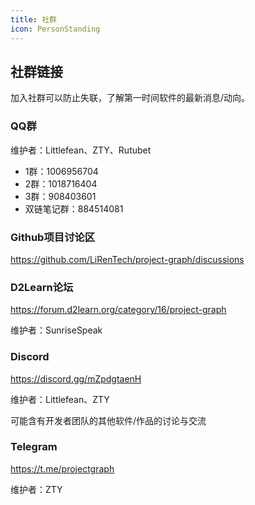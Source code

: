 ```yaml
---
title: 社群
icon: PersonStanding
---
```


## 社群链接

加入社群可以防止失联，了解第一时间软件的最新消息/动向。

### QQ群

维护者：Littlefean、ZTY、Rutubet

- 1群：1006956704
- 2群：1018716404
- 3群：908403601
- 双链笔记群：884514081

### Github项目讨论区

https://github.com/LiRenTech/project-graph/discussions

### D2Learn论坛

https://forum.d2learn.org/category/16/project-graph

维护者：SunriseSpeak

### Discord

https://discord.gg/mZpdgtaenH

维护者：Littlefean、ZTY

<Callout>
可能含有开发者团队的其他软件/作品的讨论与交流
</Callout>

### Telegram

https://t.me/projectgraph

维护者：ZTY

